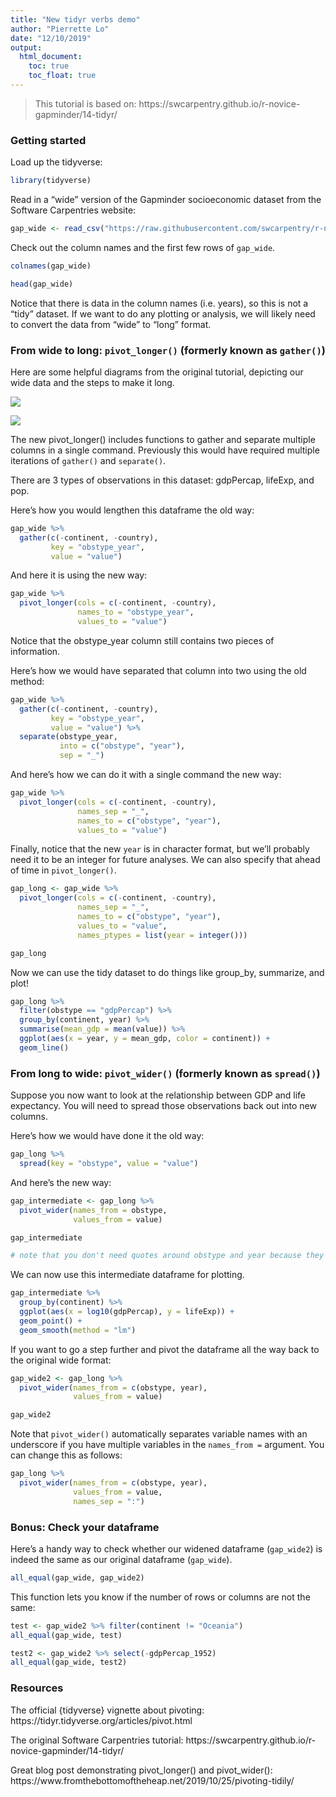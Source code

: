 ```yaml
---
title: "New tidyr verbs demo"
author: "Pierrette Lo"
date: "12/10/2019"
output: 
  html_document:
    toc: true
    toc_float: true
---
```


> This tutorial is based on: https://swcarpentry.github.io/r-novice-gapminder/14-tidyr/

### Getting started

Load up the tidyverse:

```r
library(tidyverse)
```

Read in a "wide" version of the Gapminder socioeconomic dataset from the Software Carpentries website:

```r
gap_wide <- read_csv("https://raw.githubusercontent.com/swcarpentry/r-novice-gapminder/gh-pages/_episodes_rmd/data/gapminder_wide.csv")
```

Check out the column names and the first few rows of `gap_wide`. 

```r
colnames(gap_wide)
```

```r
head(gap_wide)
```

Notice that there is data in the column names (i.e. years), so this is not a "tidy" dataset. If we want to do any plotting or analysis, we will likely need to convert the data from "wide" to "long" format. 

### From wide to long: `pivot_longer()` (formerly known as `gather()`)

Here are some helpful diagrams from the original tutorial, depicting our wide data and the steps to make it long.

![](img/fig_wide.png)

![](img/fig_pivot_longer.png)

The new pivot_longer() includes functions to gather and separate multiple columns in a single command. Previously this would have required multiple iterations of `gather()` and `separate()`.

There are 3 types of observations in this dataset: gdpPercap, lifeExp, and pop. 

Here's how you would lengthen this dataframe the old way:

```r
gap_wide %>% 
  gather(c(-continent, -country),
         key = "obstype_year",
         value = "value")
```

And here it is using the new way:

```r
gap_wide %>% 
  pivot_longer(cols = c(-continent, -country),
               names_to = "obstype_year",
               values_to = "value")
```

Notice that the obstype_year column still contains two pieces of information.

Here's how we would have separated that column into two using the old method:

```r
gap_wide %>% 
  gather(c(-continent, -country),
         key = "obstype_year",
         value = "value") %>% 
  separate(obstype_year,
           into = c("obstype", "year"),
           sep = "_")
```

And here's how we can do it with a single command the new way:

```r
gap_wide %>% 
  pivot_longer(cols = c(-continent, -country),
               names_sep = "_",
               names_to = c("obstype", "year"),
               values_to = "value")
```

Finally, notice that the new `year` is in character format, but we'll probably need it to be an integer for future analyses. We can also specify that ahead of time in `pivot_longer()`.

```r
gap_long <- gap_wide %>% 
  pivot_longer(cols = c(-continent, -country),
               names_sep = "_",
               names_to = c("obstype", "year"),
               values_to = "value",
               names_ptypes = list(year = integer()))

gap_long
```

Now we can use the tidy dataset to do things like group_by, summarize, and plot!

```r
gap_long %>% 
  filter(obstype == "gdpPercap") %>% 
  group_by(continent, year) %>% 
  summarise(mean_gdp = mean(value)) %>% 
  ggplot(aes(x = year, y = mean_gdp, color = continent)) +
  geom_line()
```

### From long to wide: `pivot_wider()` (formerly known as `spread()`)

Suppose you now want to look at the relationship between GDP and life expectancy. You will need to spread those observations back out into new columns.

Here's how we would have done it the old way:

```r
gap_long %>% 
  spread(key = "obstype", value = "value")
```

And here's the new way:

```r
gap_intermediate <- gap_long %>% 
  pivot_wider(names_from = obstype,
              values_from = value)

gap_intermediate

# note that you don't need quotes around obstype and year because they are variables
```

We can now use this intermediate dataframe for plotting.

```r
gap_intermediate %>% 
  group_by(continent) %>% 
  ggplot(aes(x = log10(gdpPercap), y = lifeExp)) +
  geom_point() +
  geom_smooth(method = "lm")
```

If you want to go a step further and pivot the dataframe all the way back to the original wide format:

```r
gap_wide2 <- gap_long %>% 
  pivot_wider(names_from = c(obstype, year),
              values_from = value)

gap_wide2
```

Note that `pivot_wider()` automatically separates variable names with an underscore if you have multiple variables in the `names_from =` argument. You can change this as follows:

```r
gap_long %>% 
  pivot_wider(names_from = c(obstype, year),
              values_from = value,
              names_sep = ":")
```

### Bonus: Check your dataframe

Here's a handy way to check whether our widened dataframe (`gap_wide2`) is indeed the same as our original dataframe (`gap_wide`).

```r
all_equal(gap_wide, gap_wide2)
```

This function lets you know if the number of rows or columns are not the same:

```r
test <- gap_wide2 %>% filter(continent != "Oceania")
all_equal(gap_wide, test)
```
```r
test2 <- gap_wide2 %>% select(-gdpPercap_1952)
all_equal(gap_wide, test2)
```

### Resources

The official {tidyverse} vignette about pivoting: https://tidyr.tidyverse.org/articles/pivot.html

The original Software Carpentries tutorial: https://swcarpentry.github.io/r-novice-gapminder/14-tidyr/

Great blog post demonstrating pivot_longer() and pivot_wider(): https://www.fromthebottomoftheheap.net/2019/10/25/pivoting-tidily/


